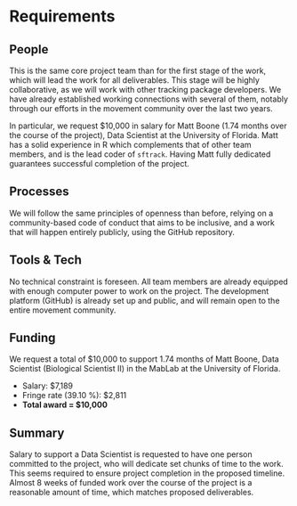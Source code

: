 # Requirements
<!-- 
An idea of what is required to make the project actually happen
-->

## People
<!--
Who needs to be involved, what's the proposed structure, what will it take to get their involvement?
-->

This is the same core project team than for the first stage of the
work, which will lead the work for all deliverables. This stage will
be highly collaborative, as we will work with other tracking package
developers. We have already established working connections with
several of them, notably through our efforts in the movement community
over the last two years.

In particular, we request \$10,000 in salary for Matt Boone (1.74
months over the course of the project), Data Scientist at the
University of Florida. Matt has a solid experience in R which
complements that of other team members, and is the lead coder of
`sftrack`. Having Matt fully dedicated guarantees successful
completion of the project.


## Processes
<!-- 
What processes need to be put in place e.g. codes of conduct, regular ISC meetings, handover to the community at large?
-->

We will follow the same principles of openness than before, relying on
a community-based code of conduct that aims to be inclusive, and a
work that will happen entirely publicly, using the GitHub repository.


## Tools & Tech
<!--
What is going to be needed to deliver this project? 

Will cloud computing be used - if yes are there are necessary components that will be deciding factors between providers?

Are there tools or tech that don't exist that will be produced to facilitate the project?
-->

No technical constraint is foreseen. All team members are already
equipped with enough computer power to work on the project.  The
development platform (GitHub) is already set up and public, and will
remain open to the entire movement community.


## Funding
<!-- 
[TO DO] THE GUIDANCE IS PRETTY UNCLEAR, ESP IN LIGHT OF GABOR'S PROPOSAL VS AWARD SIZE

-->

We request a total of \$10,000 to support 1.74 months of Matt Boone,
Data Scientist (Biological Scientist II) in the MabLab at the
University of Florida.

* Salary: \$7,189
* Fringe rate (39.10 %): \$2,811
* **Total award = \$10,000**


## Summary
<!--
A summary of the requirements that contextualises the costs
-->

Salary to support a Data Scientist is requested to have one person
committed to the project, who will dedicate set chunks of time to the
work. This seems required to ensure project completion in the proposed
timeline. Almost 8 weeks of funded work over the course of the project
is a reasonable amount of time, which matches proposed deliverables.
